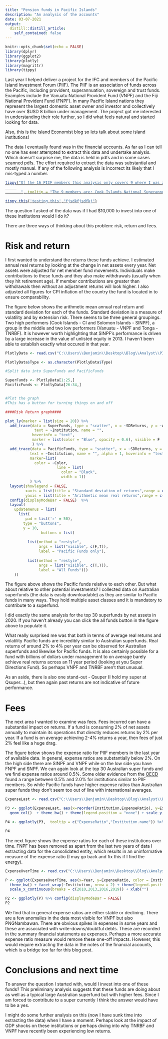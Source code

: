 ```yaml
---
title: "Pension funds in Pacific Islands"
description: "An analysis of the accounts"
date: 03-07-2021
output:
  distill::distill_article:
    self_contained: false
---
```


```r
knitr::opts_chunk$set(echo = FALSE)
library(dplyr)
library(ggplot2)
library(plotly)
library(magrittr)
library(tippy)
```

Last year I helped deliver a project for the IFC and members of the Pacific Island Investment Forum (PIIF). The PIIF is an association of funds across the Pacific, including provident, superannuation, sovereign and trust funds. Examples include the Vanuatu National Provident Fund (VNPF) and the Fiji National Provident Fund (FNPF). In many Pacific Island nations they represent the largest domestic asset owner and investor and collectively have over $USD 8 billion under management. The project got me interested in understanding their role further, so I did what feels natural and started looking for data. 

Also, this is the Island Economist blog so lets talk about some island institutions!

The data I eventually found was in the financial accounts. As far as I can tell no one has ever attempted to extract this data and undertake analysis. Which doesn't surprise me, the data is held in pdfs and in some cases scanned pdfs. The effort required to extract the data was substantial and mostly manual. If any of the following analysis is incorrect its likely that I mis-typed a number.

<u>
```r
tippy("Of the 16 PIIF members this analysis only covers 9 where I was able to compile enough data.
     
       ", tooltip = "The 9 members are: Cook Islands National Superannuation Fund (CI), Fiji National Provident Fund (FNPF), PNG - Nambawan Super, PNG - Nasfund, Solomon Islands National Provident Fund (SINPF), Samoa National Provident Fund (SNPF), Tuvalu National Provident Fund (TNPF), Tonga Retirement Fund Board (TNRBF) and Vanuatu National Provident Fund (VNPF)")

tippy_this('testing this',"fjsdkfjsdfkj")
```
</u>
The question I asked of the data was if I had $10,000 to invest into one of these institutions would I do it?

There are three ways of thinking about this problem: risk, return and fees.

<h1>Risk and return</h1>

I first wanted to understand the returns these funds achieve. I estimated annual real returns by looking at the change in net assets every year. Net assets were adjusted for net member fund movements. Individuals make contributions to these funds and they also make withdrawals (usually when they hit retirement age). If member contributions are greater than withdrawals then without an adjustment returns will look higher. I also adjusted all figures for CPI inflation of the country the fund is located in to ensure comparability.

The figure below shows the arithmetic mean annual real return and standard deviation for each of the funds. Standard deviation is a measure of volatility and by extension risk. There seems to be three general groupings. Two high performers (Cook Islands - CI and Solomon Islands - SINPF), a group in the middle and two low performers (Vanuatu - VNPF and Tonga - TNRBF). It is however worth highlighting that SINPF's performance is driven by a large increase in the value of unlisted equity in 2013. I haven't been able to establish exactly what occured in that year. 

```r
PlotlyData <- read.csv("C:\\Users\\Benjamin\\Desktop\\Blog\\Analyst\\PIIF\\FullReturnData.csv", header = TRUE, stringsAsFactors = FALSE)

PlotlyData$Type <- as.character(PlotlyData$Type)

#Split data into SuperFunds and PacificFunds

SuperFunds <- PlotlyData[1:25,]
PacificFunds <- PlotlyData[26:34,]


#Plot the graph
#This has a button for turning things on and off

####Risk Return graph####

plot_ly(marker = list(size = 20)) %>% 
  add_trace(data = SuperFunds, type = "scatter", x = ~SDReturns, y = ~ArithMeanReturn, 
             text = ~Institution, name = "", 
            hoverinfo = "text",
            marker = list(color = "Blue", opacity = 0.6), visible = F
            ) %>%
  add_trace(data = PacificFunds, type = "scatter", x = ~SDReturns, y = ~ArithMeanReturn, 
           text = ~Institution, name = "", alpha = 1, hoverinfo = "text", 
           marker=list(
             color = ~Color,
                       line = list(
                         color = "Black",
                         width = 1))
           ) %>%
  layout(showlegend = FALSE,
         xaxis = list(title = "Standard deviation of returns",range = c(0, 20)),
         yaxis = list(title = "Arithmetic mean real returns",range = c(-1.1, 10))) %>%
  config(displayModeBar = FALSE)  %>% 
  layout(
    updatemenus = list(
      list(
         pad = list('r' = 50),
        type = "buttons",
        y = 10, 
                buttons = list(
          
          list(method = "restyle",
               args = list("visible", c(F,T)),
               label = "Pacific Funds only"),
          
          list(method = "restyle",
               args = list("visible", c(T,T)),
               label = "All Funds")))
    ))

```

The figure above shows the Pacific funds relative to each other. But what about relative to other potential investments? I collected data on Australian superfunds (the data is easily downloadable) as they are similar to Pacific funds in many ways. They hold multiple asset classes and it is mandatory to contribute to a superfund.

I did exactly the same analysis for the top 30 superfunds by net assets in 2020. If you haven't already you can click the all funds button in the figure above to populate it. 

What really surprised me was that both in terms of average real returns and volatility Pacific funds are incredibly similar to Australian superfunds. Real returns of around 2% to 4% per year can be observed for Australian superfunds and likewise for Pacific funds. It is also certainly possible for a fund with billions of dollars under management to on average barely achieve real returns across an 11 year period (looking at you Super Directions Fund). So perhaps VNPF and TNRBF aren't that unusual. 

As an aside, there is also one stand-out - Qsuper (I hold my super at Qsuper...), but then again past returns are  not indicative of future performance.

<h1>Fees</h1>

The next area I wanted to examine was fees. Fees incurred can have a substantial impact on returns. If a fund is consuming 2% of net assets annually to maintain its operations that directly reduces returns by 2% per year. If a fund is on average achieving 2-4% returns a year, then fees of just 2% feel like a huge drag.

The figure below shows the expense ratio for PIIF members in the last year of available data. In general, expense ratios are substantially below 2%. On the high side there are SINPF and VNPF while on the low side you have FNPF and SNPF. We can again look at the top 30 Australian super funds and we find expense ratios around 0.5%. Some older evidence from the [OECD](https://www.oecd.org/finance/private-pensions/41488510.pdf) found a range between 0.5% and 2.0% for institutions similar to PIIF members. So while Pacific funds have higher expense ratios than Australian super funds they don't seem too out of line with international averages. 

```r

ExpenseLast <- read.csv("C:\\Users\\Benjamin\\Desktop\\Blog\\Analyst\\PIIF\\ExpenseLast.csv", header = TRUE, stringsAsFactors = FALSE)

P3 <- ggplot(ExpenseLast, aes(x=reorder(Institution,ExpenseRatio), y=ExpenseRatio, fill = Institution.name)) + 
  geom_col()  + theme_bw() + theme(legend.position = "none") + scale_y_continuous(expand = c(0,0), limits = c(0,3))

P4 <- ggplotly(P3,  tooltip = c("ExpenseRatio","Institution.name")) %>% config(displayModeBar = FALSE) %>% layout(xaxis = list(title = "Institution"), yaxis = list(title = "Expense Ratio (Percent)"))

P4

```

The next figure shows the expense ratios for each of these institutions over time. FNPF has been removed as apart from the last two years of data I extracting data for the consolidated entity, which results in an uninformative measure of the expense ratio (I may go back and fix this if I find the energy).

```r

ExpenseOverTime <- read.csv("C:\\Users\\Benjamin\\Desktop\\Blog\\Analyst\\PIIF\\ExpenseOverTime.csv", header = TRUE, stringsAsFactors = FALSE)

P <- ggplot(ExpenseOverTime, aes(x=Year, y=ExpenseRatio, color = Institution.name)) + geom_line(size = 1.2  ) + 
  theme_bw() + facet_wrap(~Institution, nrow = 2) + theme(legend.position = "none") +
  scale_x_continuous(breaks = c(2010,2013,2016,2019)) + xlab("")

P2 <- ggplotly(P) %>% config(displayModeBar = FALSE) 
P2

```

We find that in general expense ratios are either stable or declining. There are a few anomalies in the data most visible for VNPF but also PNGNambawan. There are obvious spikes in expenses in some years and these are associated with write-downs/doubtful debts. These are recorded in the summary financial statements as expenses. Perhaps a more accurate expense ratio measure would remove these one-off impacts. However, this would require extracting the data in the notes of the financial accounts, which is a bridge too far for this blog post.

<h1>Conclusions and next time</h1>

To answer the question  I started with, would I invest into one of these funds? This preliminary analysis suggests that these funds are doing about as well as a typical large Australian superfund but with higher fees. Since I am forced to contribute to a super currently I think the answer would have to be a yes. 

I might do some further analysis on this (now I have sunk time into extracting the data) when I have a moment. Perhaps look at the impact of GDP shocks on these institutions or perhaps diving into why TNRBF and VNPF have recently been experiencing low returns. 




